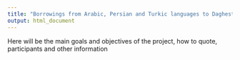 ```yaml
---
title: "Borrowings from Arabic, Persian and Turkic languages to Daghestan languages"
output: html_document
---
```


Here will be the main goals and objectives of the project, how to quote, participants and other information
